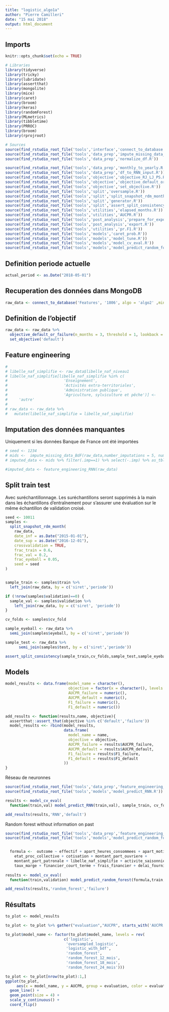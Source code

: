 ```yaml
---
title: "logistic_algo1a"
author: "Pierre Camilleri"
date: "15 mai 2018"
output: html_document
---
```


## Imports
```r
knitr::opts_chunk$set(echo = TRUE)

# Libraries
library(tidyverse)
library(tricky)
library(lubridate)
library(assertthat)
library(mongolite)
library(mice)
library(caret)
library(broom)
library(keras)
library(randomForest)
library(MLmetrics)
library(tibbletime)
library(PRROC)
library(broom)
library(rprojroot)

# Sources
source(find_rstudio_root_file('tools','interface','connect_to_database.R'))
source(find_rstudio_root_file('tools','data_prep','impute_missing_data_BdF.R'))
source(find_rstudio_root_file('tools','data_prep','normalize_df.R'))

source(find_rstudio_root_file('tools','data_prep','monthly_to_yearly.R'))
source(find_rstudio_root_file('tools','data_prep','df_to_RNN_input.R'))
source(find_rstudio_root_file('tools','objective','objective_RJ_LJ_PS.R'))
source(find_rstudio_root_file('tools','objective','objective_default_or_failure.R'))
source(find_rstudio_root_file('tools','objective','set_objective.R'))
source(find_rstudio_root_file('tools','split','oversample.R'))
source(find_rstudio_root_file('tools','split','split_snapshot_rdm_month.R'))
source(find_rstudio_root_file('tools','split','generator.R'))
source(find_rstudio_root_file('tools','split','assert_split_consistency.R'))
source(find_rstudio_root_file('tools','utilities','elapsed_months.R'))
source(find_rstudio_root_file('tools','utilities','AUCPR.R'))
source(find_rstudio_root_file('tools','post_analysis','prepare_for_export.R'))
source(find_rstudio_root_file('tools','post_analysis','export.R'))
source(find_rstudio_root_file('tools','utilities','pr.F1.R'))
source(find_rstudio_root_file('tools','models','caret_prob.R'))
source(find_rstudio_root_file('tools','models','model_tune.R'))
source(find_rstudio_root_file('tools','models','model_cv_eval.R'))
source(find_rstudio_root_file('tools','models','model_predict_random_forest.R'))

```

## Definition periode actuelle
```r
actual_period <- as.Date("2018-05-01")

```


## Recuperation des données dans MongoDB
```r
raw_data <- connect_to_database('Features', '1806', algo = 'algo2' ,min_effectif = 20)
```

## Definition de l'objectif
```r
raw_data <- raw_data %>%
  objective_default_or_failure(n_months = 3, threshold = 1, lookback = 18) %>%
  set_objective('default')
```




## Feature engineering

```r
#
# libelle_naf_simplifie <- raw_data$libelle_naf_niveau1
# libelle_naf_simplifie[libelle_naf_simplifie %in% c(
#                         'Enseignement',
#                         'Activités extra-territoriales',
#                         'Administration publique',
#                         'Agriculture, sylviculture et pêche')] <-
#     'autre'
#
# raw_data <- raw_data %>%
#   mutate(libelle_naf_simplifie = libelle_naf_simplifie)

```

## Imputation des données manquantes

Uniquement si les données Banque de France ont été importées

```r
# seed <- 1234
# mids <-  impute_missing_data_BdF(raw_data,number_imputations = 5, number_iterations = 1, seed = seed)
# imputed_data <- mids %>% filter(.imp==1) %>% select(-.imp) %>% as_tbl_time(periode)
```

```r
#imputed_data <- feature_engineering_RNN(raw_data)
```

## Split train test

Avec suréchantillonnage. Les suréchantillons seront supprimés à la main dans les échantillons d'entraînement pour s'assurer une évaluation sur le même échantillon de validation croisé.

```r
seed <- 10011
samples <-
  split_snapshot_rdm_month(
    raw_data,
    date_inf = as.Date("2015-01-01"),
    date_sup = as.Date("2016-12-01"),
    crossvalidation = TRUE,
    frac_train = 0.6,
    frac_val = 0.2,
    frac_eyeball = 0.05,
    seed = seed
)


sample_train <- samples$train %>%
  left_join(raw_data, by = c('siret','periode'))

if (!nrow(samples$validation)==0) {
  sample_val <- samples$validation %>%
    left_join(raw_data, by = c('siret', 'periode'))
}

cv_folds <- samples$cv_fold

sample_eyeball <- raw_data %>%
  semi_join(samples$eyeball, by = c('siret','periode'))

sample_test <- raw_data %>%
      semi_join(samples$test, by = c('siret','periode'))

assert_split_consistency(sample_train,cv_folds,sample_test,sample_eyeball)

```

## Models

```r
model_results <- data.frame(model_name = character(),
                            objective = factor(x = character(), levels = c('default','failure')),
                            AUCPR_failure = numeric(),
                            AUCPR_default = numeric(),
                            F1_failure = numeric(),
                            F1_default = numeric())

add_results <- function(results,name, objective){
  assertthat::assert_that(objective %in% c('default','failure'))
  model_results <<- rbind(model_results,
                          data.frame(
                            model_name = name,
                            objective = objective,
                            AUCPR_failure = results$AUCPR_failure,
                            AUCPR_default = results$AUCPR_default,
                            F1_failure = results$F1_failure,
                            F1_default = results$F1_default
                          ))
}

```

Réseau de neuronnes
```r
source(find_rstudio_root_file('tools','data_prep','feature_engineering_RNN.R'))
source(find_rstudio_root_file('tools','models','model_predict_RNN.R'))

results <- model_cv_eval(
  function(train,val) model_predict_RNN(train,val), sample_train, cv_folds)

add_results(results,'RNN','default')
```

Random forest without information on past
```r
source(find_rstudio_root_file('tools','data_prep','feature_engineering_random_forest.R'))
source(find_rstudio_root_file('tools','models','model_predict_random_forest.R'))


  formula <-  outcome ~ effectif + apart_heures_consommees + apart_motif_recours +
    etat_proc_collective + cotisation + montant_part_ouvriere +
    montant_part_patronale + libelle_naf_simplifie + activite_saisonniere + productif + age + tranche_ca + indice_monoactivite + 
    taux_marge + financier_court_terme + frais_financier + delai_fournisseur + poids_frng + dette_fiscale + effectif_entreprise + apart_entreprise + debit_entreprise + nbr_etablissements_connus + delai + duree_delai + montant_echeancier 
  
results <- model_cv_eval(
  function(train,validation) model_predict_random_forest(formula,train,validation), sample_train, cv_folds)

add_results(results,'random_forest','failure')
```


## Résultats
```r
to_plot <- model_results

to_plot <- to_plot %>% gather("evaluation","AUCPR", starts_with('AUCPR'))

to_plot$model_name <- factor(to_plot$model_name, levels = rev(
                          c('logistic',
                           'oversampled_logistic',
                           'logistic_with_bdf',
                           'random_forest',
                           'random_forest_12_mois',
                           'random_forest_18_mois',
                           'random_forest_24_mois')))

to_plot <- to_plot[nrow(to_plot):1,]
ggplot(to_plot,
     aes(x = model_name, y = AUCPR, group = evaluation, color = evaluation, shape = objective)) +
  geom_line() +
  geom_point(size = 4) +
  scale_y_continuous() +
  coord_flip()
```
